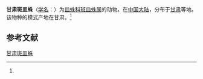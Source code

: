{{Speciesbox
| name = 甘肃斑皿蛛
| status = 
| status_system = 
| image = 
| genus = Lepthyphantes
| species = kansuensis
| authority = (Schenkel, 1937)<ref name='id13278'>{{cite web| url =http://www.bioinfo.cn/db05/BjdwSpecies.php?action=view&id=13278| title =甘肃斑皿蛛| work =《中国动物物种编目数据库》| publisher =中国科学院微生物研究所| author =中国科学院动物研究所| accessdate =2009-04-28| deadurl =yes| archiveurl =https://web.archive.org/web/20160305055012/http://www.bioinfo.cn/db05/BjdwSpecies.php?action=view&id=13278| archivedate =2016-03-05}}</ref>
}}

'''甘肃斑皿蛛'''（[[学名|学名]]：{{lang|la|''Lepthyphantes kansuensis''}}）为[[皿蛛科|皿蛛科]][[斑皿蛛属|斑皿蛛属]]的动物。在[[中国大陆|中国大陆]]，分布于[[甘肃|甘肃]]等地。该物种的模式产地在甘肃。<ref name='id13278'/>

== 参考文献 ==
{{reflist}}

{{Wikispecies|Lepthyphantes kansuensis}}
{{Taxonbar|from=Q2212575}}

[[Category:斑皿蛛属|甘肃斑皿蛛]]


{{蜘蛛小作品}}